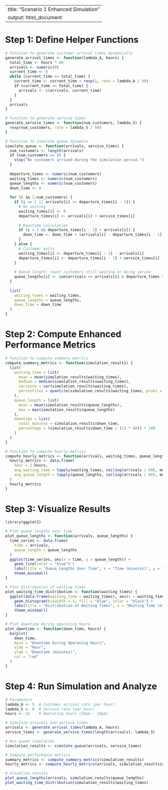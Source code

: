 
---
title: "Scenario 1 Enhanced Simulation"
output: html_document
---

# Step 1: Define Helper Functions

```r
# Function to generate customer arrival times dynamically
generate_arrival_times <- function(lambda_A, hours) {
  total_time <- hours * 60
  arrivals <- numeric(0)
  current_time <- 0
  while (current_time <= total_time) {
    current_time <- current_time + rexp(1, rate = lambda_A / 60)
    if (current_time <= total_time) {
      arrivals <- c(arrivals, current_time)
    }
  }
  arrivals
}

# Function to generate service times
generate_service_times <- function(num_customers, lambda_S) {
  rexp(num_customers, rate = lambda_S / 60)
}

# Function to simulate queue dynamics
simulate_queue <- function(arrivals, service_times) {
  num_customers <- length(arrivals)
  if (num_customers == 0) {
    stop("No customers arrived during the simulation period.")
  }
  
  departure_times <- numeric(num_customers)
  waiting_times <- numeric(num_customers)
  queue_lengths <- numeric(num_customers)
  down_time <- 0
  
  for (i in 1:num_customers) {
    if (i == 1 || arrivals[i] >= departure_times[i - 1]) {
      # No waiting
      waiting_times[i] <- 0
      departure_times[i] <- arrivals[i] + service_times[i]
      
      # Downtime calculation
      if (i > 1 && departure_times[i - 1] < arrivals[i]) {
        down_time <- down_time + (arrivals[i] - departure_times[i - 1])
      }
    } else {
      # Customer waits
      waiting_times[i] <- departure_times[i - 1] - arrivals[i]
      departure_times[i] <- departure_times[i - 1] + service_times[i]
    }
    
    # Queue length: count customers still waiting or being served
    queue_lengths[i] <- sum(arrivals <= arrivals[i] & departure_times > arrivals[i])
  }
  
  list(
    waiting_times = waiting_times,
    queue_lengths = queue_lengths,
    down_time = down_time
  )
}
```

# Step 2: Compute Enhanced Performance Metrics

```r
# Function to compute summary metrics
compute_summary_metrics <- function(simulation_results) {
  list(
    waiting_time = list(
      mean = mean(simulation_results$waiting_times),
      median = median(simulation_results$waiting_times),
      variance = var(simulation_results$waiting_times),
      percentiles = quantile(simulation_results$waiting_times, probs = c(0.25, 0.5, 0.75))
    ),
    queue_length = list(
      mean = mean(simulation_results$queue_lengths),
      max = max(simulation_results$queue_lengths)
    ),
    downtime = list(
      total_minutes = simulation_results$down_time,
      percentage = (simulation_results$down_time / (12 * 60)) * 100
    )
  )
}

# Function to compute hourly metrics
compute_hourly_metrics <- function(arrivals, waiting_times, queue_lengths, hours) {
  hourly_metrics <- data.frame(
    hour = 1:hours,
    avg_waiting_time = tapply(waiting_times, ceiling(arrivals / 60), mean, na.rm = TRUE),
    avg_queue_length = tapply(queue_lengths, ceiling(arrivals / 60), mean, na.rm = TRUE)
  )
  hourly_metrics
}
```

# Step 3: Visualize Results

```r
library(ggplot2)

# Plot queue lengths over time
plot_queue_lengths <- function(arrivals, queue_lengths) {
  time_series <- data.frame(
    time = arrivals,
    queue_length = queue_lengths
  )
  ggplot(time_series, aes(x = time, y = queue_length)) +
    geom_line(color = "blue") +
    labs(title = "Queue Lengths Over Time", x = "Time (minutes)", y = "Queue Length") +
    theme_minimal()
}

# Plot distribution of waiting times
plot_waiting_time_distribution <- function(waiting_times) {
  ggplot(data.frame(waiting_time = waiting_times), aes(x = waiting_time)) +
    geom_histogram(binwidth = 1, fill = "blue", color = "black") +
    labs(title = "Distribution of Waiting Times", x = "Waiting Time (minutes)", y = "Frequency") +
    theme_minimal()
}

# Plot downtime during operating hours
plot_downtime <- function(down_time, hours) {
  barplot(
    down_time,
    main = "Downtime During Operating Hours",
    xlab = "Hour",
    ylab = "Downtime (minutes)",
    col = "red"
  )
}
```

# Step 4: Run Simulation and Analyze

```r
# Parameters
lambda_A <- 5  # Customer arrival rate (per hour)
lambda_S <- 6  # Service rate (per hour)
hours <- 12    # Operating hours (10am - 10pm)

# Simulate arrivals and service times
arrivals <- generate_arrival_times(lambda_A, hours)
service_times <- generate_service_times(length(arrivals), lambda_S)

# Run queue simulation
simulation_results <- simulate_queue(arrivals, service_times)

# Compute performance metrics
summary_metrics <- compute_summary_metrics(simulation_results)
hourly_metrics <- compute_hourly_metrics(arrivals, simulation_results$waiting_times, simulation_results$queue_lengths, hours)

# Visualize results
plot_queue_lengths(arrivals, simulation_results$queue_lengths)
plot_waiting_time_distribution(simulation_results$waiting_times)
```
